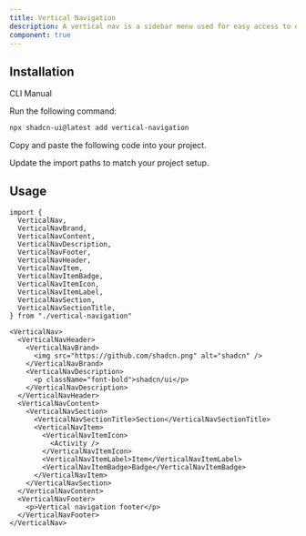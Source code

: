 ```yaml
---
title: Vertical Navigation
description: A vertical nav is a sidebar menu used for easy access to different sections or pages.
component: true
---
```


<ComponentPreview name="vertical-navigation-demo" />

## Installation

<Tabs defaultValue="cli">

<TabsList>
  <TabsTrigger value="cli">CLI</TabsTrigger>
  <TabsTrigger value="manual">Manual</TabsTrigger>
</TabsList>

<TabsContent value="cli">

<Steps>

<Step>Run the following command:</Step>

```bash
npx shadcn-ui@latest add vertical-navigation
```

</Steps>

</TabsContent>

<TabsContent value="manual">

<Steps>

<Step>Copy and paste the following code into your project.</Step>

<ComponentSource name="vertical-navigation" />

<Step>Update the import paths to match your project setup.</Step>

</Steps>

</TabsContent>

</Tabs>

## Usage

```tsx
import {
  VerticalNav,
  VerticalNavBrand,
  VerticalNavContent,
  VerticalNavDescription,
  VerticalNavFooter,
  VerticalNavHeader,
  VerticalNavItem,
  VerticalNavItemBadge,
  VerticalNavItemIcon,
  VerticalNavItemLabel,
  VerticalNavSection,
  VerticalNavSectionTitle,
} from "./vertical-navigation"
```

```tsx
<VerticalNav>
  <VerticalNavHeader>
    <VerticalNavBrand>
      <img src="https://github.com/shadcn.png" alt="shadcn" />
    </VerticalNavBrand>
    <VerticalNavDescription>
      <p className="font-bold">shadcn/ui</p>
    </VerticalNavDescription>
  </VerticalNavHeader>
  <VerticalNavContent>
    <VerticalNavSection>
      <VerticalNavSectionTitle>Section</VerticalNavSectionTitle>
      <VerticalNavItem>
        <VerticalNavItemIcon>
          <Activity />
        </VerticalNavItemIcon>
        <VerticalNavItemLabel>Item</VerticalNavItemLabel>
        <VerticalNavItemBadge>Badge</VerticalNavItemBadge>
      </VerticalNavItem>
    </VerticalNavSection>
  </VerticalNavContent>
  <VerticalNavFooter>
    <p>Vertical navigation footer</p>
  </VerticalNavFooter>
</VerticalNav>
```

